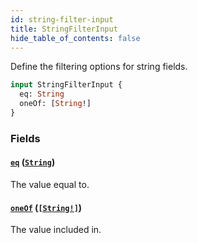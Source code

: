 ```yaml
---
id: string-filter-input
title: StringFilterInput
hide_table_of_contents: false
---
```


Define the filtering options for string fields.

```graphql
input StringFilterInput {
  eq: String
  oneOf: [String!]
}
```

### Fields

#### [`eq`](#) ([`String`](../../../developer/api-reference/scalars/string))

The value equal to.

#### [`oneOf`](#) ([`[String!]`](../../../developer/api-reference/scalars/string))

The value included in.
